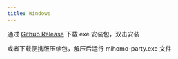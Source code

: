 ```yaml
---
title: Windows
---
```


通过 [Github Release](https://github.com/pompurin404/mihomo-party/releases/latest) 下载 exe 安装包，双击安装

或者下载便携版压缩包，解压后运行 mihomo-party.exe 文件